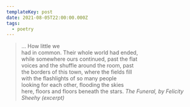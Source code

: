 ```yaml
---
templateKey: post
date: 2021-08-05T22:00:00.000Z
tags:
  - poetry
---
```

> ... How little we<br/>
> had in common. Their whole world had ended,<br/>
> while somewhere ours continued, past the flat<br/>
> voices and the shuffle around the room, past<br/>
> the borders of this town, where the fields fill<br/>
> with the flashlights of so many people<br/>
> looking for each other, flooding the skies<br/>
> here, floors and floors beneath the stars.
> <cite>The Funeral, by Felicity Sheehy (excerpt)</cite>